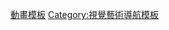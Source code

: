 {{template category
| topic = 動畫
| type = 導航
}}

[[Category:動畫模板|]]
[[Category:視覺藝術導航模板|Category:視覺藝術導航模板]]